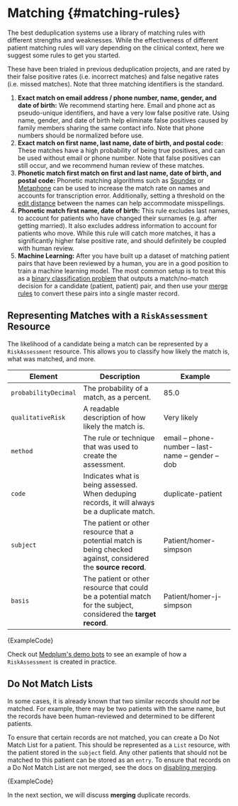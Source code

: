 
# Matching {#matching-rules}

The best deduplication systems use a library of matching rules with different strengths and weaknesses. While the effectiveness of different patient matching rules will vary depending on the clinical context, here we suggest some rules to get you started.

These have been trialed in previous deduplication projects, and are rated by their false positive rates (i.e. incorrect matches) and false negative rates (i.e. missed matches). Note that three matching identifiers is the standard.

1. **Exact match on email address / phone number, name, gender, and date of birth:** We recommend starting here. Email and phone act as pseudo-unique identifiers, and have a very low false positive rate. Using name, gender, and date of birth help eliminate false positives caused by family members sharing the same contact info. Note that phone numbers should be normalized before use.
2. **Exact match on first name, last name, date of birth, and postal code:** These matches have a high probability of being true positives, and can be used without email or phone number. Note that false positives can still occur, and we recommend human review of these matches.
3. **Phonetic match first match on first and last name, date of birth, and postal code:** Phonetic matching algorithms such as [Soundex](https://en.wikipedia.org/wiki/Soundex) or [Metaphone](https://en.wikipedia.org/wiki/Metaphone) can be used to increase the match rate on names and accounts for transcription error. Additionally, setting a threshold on the [edit distance](https://en.wikipedia.org/wiki/Levenshtein_distance) between the names can help accommodate misspellings.
4. **Phonetic match first name, date of birth:** This rule excludes last names, to account for patients who have changed their surnames (e.g. after getting married). It also excludes address information to account for patients who move. While this rule will catch more matches, it has a significantly higher false positive rate, and should definitely be coupled with human review.
5. **Machine Learning:** After you have built up a dataset of matching patient pairs that have been reviewed by a human, you are in a good position to train a machine learning model. The most common setup is to treat this as a [binary classification problem](https://www.learndatasci.com/glossary/binary-classification) that outputs a match/no-match decision for a candidate (patient, patient) pair, and then use your [merge rules](#merge-rules) to convert these pairs into a single master record.

## Representing Matches with a `RiskAssessment` Resource

The likelihood of a candidate being a match can be represented by a `RiskAssessment` resource. This allows you to classify how likely the match is, what was matched, and more.

| Element              | Description                                                                                                      | Example                                         |
| -------------------- | ---------------------------------------------------------------------------------------------------------------- | ----------------------------------------------- |
| `probabilityDecimal` | The probability of a match, as a percent.                                                                        | 85.0                                            |
| `qualitativeRisk`    | A readable description of how likely the match is.                                                               | Very likely                                     |
| `method`             | The rule or technique that was used to create the assessment.                                                    | email – phone-number – last-name – gender – dob |
| `code`               | Indicates what is being assessed. When deduping records, it will always be a duplicate match.                    | duplicate-patient                               |
| `subject`            | The patient or other resource that a potential match is being checked against, considered the **source record**. | Patient/homer-simpson                           |
| `basis`              | The patient or other resource that could be a potential match for the subject, considered the **target record**. | Patient/homer-j-simpson                         |

<DetailsBlock summary="Example: A `RiskAssessment` for a potential duplicated patient record">
  <MedplumCodeBlock language="ts" selectBlocks="dupedPatientAssessment">
    {ExampleCode}
  </MedplumCodeBlock>
</DetailsBlock>

Check out [Medplum's demo bots](https://github.com/medplum/medplum/blob/08d11217b7b399c6232432f04389d4c66ce85f18/examples/medplum-demo-bots/src/deduplication/find-matching-patients.ts#L58-L87) to see an example of how a `RiskAssessment` is created in practice.

## Do Not Match Lists

In some cases, it is already known that two similar records should _not_ be matched. For example, there may be two patients with the same name, but the records have been human-reviewed and determined to be different patients.

To ensure that certain records are not matched, you can create a Do Not Match List for a patient. This should be represented as a `List` resource, with the patient stored in the `subject` field. Any other patients that should not be matched to this patient can be stored as an `entry`. To ensure that records on a Do Not Match List are not merged, see the docs on [disabling merging](/docs/fhir-datastore/patient-deduplication/merging#disabling-merges).

<DetailsBlock summary="Example: A patient's Do Not Match List">
  <MedplumCodeBlock language="ts" selectBlocks="doNotMatch">
    {ExampleCode}
  </MedplumCodeBlock>
</DetailsBlock>

In the next section, we will discuss **merging** duplicate records.
